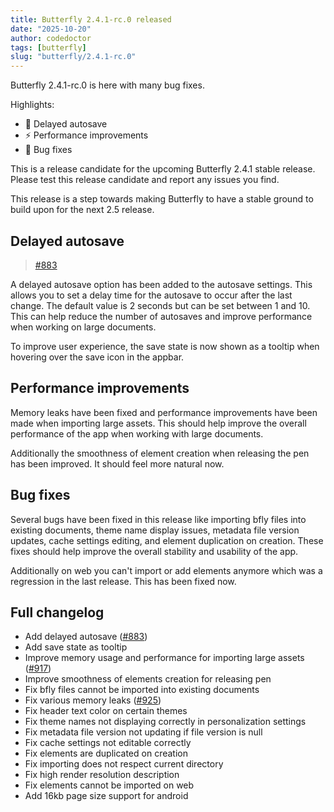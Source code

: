 ```yaml
---
title: Butterfly 2.4.1-rc.0 released
date: "2025-10-20"
author: codedoctor
tags: [butterfly]
slug: "butterfly/2.4.1-rc.0"
---
```


Butterfly 2.4.1-rc.0 is here with many bug fixes.

Highlights:

- 💾 Delayed autosave
- ⚡ Performance improvements
- 🐛 Bug fixes

This is a release candidate for the upcoming Butterfly 2.4.1 stable release. Please test this release candidate and report any issues you find.

This release is a step towards making Butterfly to have a stable ground to build upon for the next 2.5 release.

## Delayed autosave

> [#883](https://github.com/LinwoodDev/Butterfly/issues/883)

A delayed autosave option has been added to the autosave settings. This allows you to set a delay time for the autosave to occur after the last change. The default value is 2 seconds but can be set between 1 and 10. This can help reduce the number of autosaves and improve performance when working on large documents.

To improve user experience, the save state is now shown as a tooltip when hovering over the save icon in the appbar.

## Performance improvements

Memory leaks have been fixed and performance improvements have been made when importing large assets. This should help improve the overall performance of the app when working with large documents.

Additionally the smoothness of element creation when releasing the pen has been improved. It should feel more natural now.

## Bug fixes

Several bugs have been fixed in this release like importing bfly files into existing documents, theme name display issues, metadata file version updates, cache settings editing, and element duplication on creation. These fixes should help improve the overall stability and usability of the app.

Additionally on web you can't import or add elements anymore which was a regression in the last release. This has been fixed now.

## Full changelog

* Add delayed autosave ([#883](https://github.com/LinwoodDev/Butterfly/issues/883))
* Add save state as tooltip
* Improve memory usage and performance for importing large assets ([#917](https://github.com/LinwoodDev/Butterfly/issues/917))
* Improve smoothness of elements creation for releasing pen
* Fix bfly files cannot be imported into existing documents
* Fix various memory leaks ([#925](https://github.com/LinwoodDev/Butterfly/issues/925))
* Fix header text color on certain themes
* Fix theme names not displaying correctly in personalization settings
* Fix metadata file version not updating if file version is null
* Fix cache settings not editable correctly
* Fix elements are duplicated on creation
* Fix importing does not respect current directory
* Fix high render resolution description
* Fix elements cannot be imported on web
* Add 16kb page size support for android
